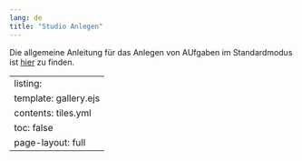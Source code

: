 ```yaml
---
lang: de
title: "Studio Anlegen"
---
```


Die allgemeine Anleitung für das Anlegen von AUfgaben im Standardmodus ist [hier](Aufgaben_gestalten\Anlegen_von_Aufgaben_im_Standardmodus\Allgemeine_Anleitung\index.qmd) zu finden.

---
listing:
  template: gallery.ejs
  contents: tiles.yml
toc: false
page-layout: full
---
